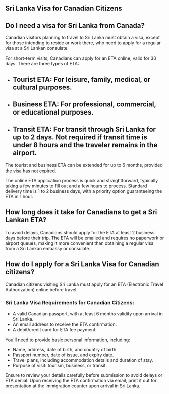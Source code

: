 ## Sri Lanka Visa for Canadian Citizens

## Do I need a visa for Sri Lanka from Canada?

Canadian visitors planning to travel to Sri Lanka must obtain a visa, except for those intending to reside or work there, who need to apply for a regular visa at a Sri Lankan consulate.

For short-term visits, Canadians can apply for an ETA online, valid for 30 days. There are three types of ETA:

-   ## Tourist ETA: For leisure, family, medical, or cultural purposes.
-   ## Business ETA: For professional, commercial, or educational purposes.
-   ## Transit ETA: For transit through Sri Lanka for up to 2 days. Not required if transit time is under 8 hours and the traveler remains in the airport.

The tourist and business ETA can be extended for up to 6 months, provided the visa has not expired.

The online ETA application process is quick and straightforward, typically taking a few minutes to fill out and a few hours to process. Standard delivery time is 1 to 2 business days, with a priority option guaranteeing the ETA in 1 hour.

## How long does it take for Canadians to get a Sri Lankan ETA?

To avoid delays, Canadians should apply for the ETA at least 2 business days before their trip. The ETA will be emailed and requires no paperwork or airport queues, making it more convenient than obtaining a regular visa from a Sri Lankan embassy or consulate.

## How do I apply for a Sri Lanka Visa for Canadian citizens?

Canadian citizens visiting Sri Lanka must apply for an ETA (Electronic Travel Authorization) online before travel.

### Sri Lanka Visa Requirements for Canadian Citizens:

-   A valid Canadian passport, with at least 6 months validity upon arrival in Sri Lanka.
-   An email address to receive the ETA confirmation.
-   A debit/credit card for ETA fee payment.

You'll need to provide basic personal information, including:

-   Name, address, date of birth, and country of birth.
-   Passport number, date of issue, and expiry date.
-   Travel plans, including accommodation details and duration of stay.
-   Purpose of visit: tourism, business, or transit.

Ensure to review your details carefully before submission to avoid delays or ETA denial. Upon receiving the ETA confirmation via email, print it out for presentation at the immigration counter upon arrival in Sri Lanka.
